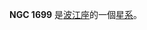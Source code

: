 {{NGCInfoBox|NGCID=NGC 1699|發現者=威廉·帕森思|發現日期=1860年2月13日|其他編號=MCG -1-13-39 IRAS04545-0449|曆元=J2000.0|赤經=4時56分59.5秒
|赤緯=-4°45'26"|星座=波江座|星體=星系|星等=13.9|表面亮度=12.9|藍等=14.7}}

'''NGC 1699''' 是[[波江座|波江座]]的一個[[星系|星系]]。

{{NGCReference|1699}}
{{Catalogs|NGC=1699}}